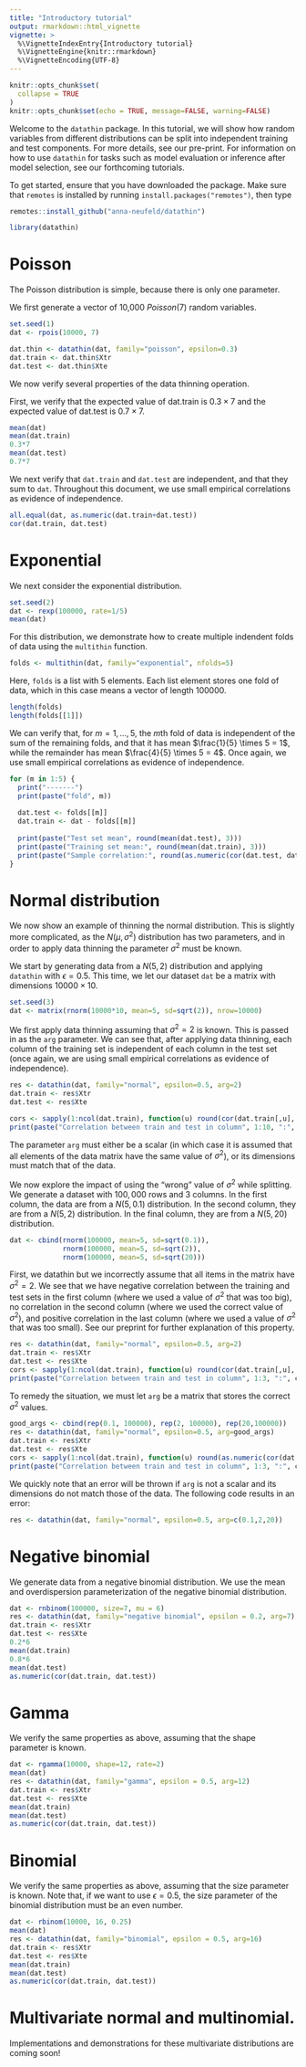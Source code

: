 ```yaml
---
title: "Introductory tutorial" 
output: rmarkdown::html_vignette
vignette: >
  %\VignetteIndexEntry{Introductory tutorial}
  %\VignetteEngine{knitr::rmarkdown}
  %\VignetteEncoding{UTF-8}
---
```


```r
knitr::opts_chunk$set(
  collapse = TRUE
)
knitr::opts_chunk$set(echo = TRUE, message=FALSE, warning=FALSE)
```

Welcome to the `datathin` package. In this tutorial, we will show how random variables from different distributions can be split into independent training and test components. For more details, see our pre-print. For information on how to use `datathin` for tasks such as model evaluation or inference after model selection, see our forthcoming tutorials. 

To get started, ensure that you have downloaded the package. Make sure that ``remotes`` is installed by running ``install.packages("remotes")``, then type

```r
remotes::install_github("anna-neufeld/datathin")
```

```r
library(datathin)
```


# Poisson

The Poisson distribution is simple, because there is only one parameter. 

We first generate a vector of 10,000 $Poisson(7)$ random variables. 

```r
set.seed(1)
dat <- rpois(10000, 7)
```

```r
dat.thin <- datathin(dat, family="poisson", epsilon=0.3)
dat.train <- dat.thin$Xtr
dat.test <- dat.thin$Xte
```

We now verify several properties of the data thinning operation.

First, we verify that the expected value of dat.train is $0.3 \times 7$ and the expected value of dat.test is $0.7 \times 7$. 

```r
mean(dat)
mean(dat.train)
0.3*7
mean(dat.test)
0.7*7
```

We next verify that `dat.train` and `dat.test` are independent, and that they sum to `dat`. Throughout this document, we use small empirical correlations as evidence of independence. 

```r
all.equal(dat, as.numeric(dat.train+dat.test))
cor(dat.train, dat.test)
```


# Exponential

We next consider the exponential distribution. 

```r
set.seed(2)
dat <- rexp(100000, rate=1/5)
mean(dat)
```

For this distribution, we demonstrate how to create multiple indendent folds of data using the ``multithin`` function. 

```r
folds <- multithin(dat, family="exponential", nfolds=5)
```

Here, `folds` is a list with 5 elements. Each list element stores one fold of data, which in this case means a vector of length 100000.

```r
length(folds)
length(folds[[1]])
```

We can verify that, for $m=1,\ldots,5$, the $m$th fold of data is independent of the sum of the remaining folds, and that it has mean $\frac{1}{5} \times 5 = 1$, while the remainder has mean $\frac{4}{5} \times 5 = 4$. Once again, we use small empirical correlations as evidence of independence.  

```r
for (m in 1:5) {
  print("-------")
  print(paste("fold", m))
  
  dat.test <- folds[[m]]
  dat.train <- dat - folds[[m]]
  
  print(paste("Test set mean", round(mean(dat.test), 3)))
  print(paste("Training set mean:", round(mean(dat.train), 3)))
  print(paste("Sample correlation:", round(as.numeric(cor(dat.test, dat.train)),4)))
}
```


# Normal distribution

We now show an example of thinning the normal distribution. This is slightly more complicated, as the $N(\mu, \sigma^2)$ distribution has two parameters, and in order to apply data thinning the parameter $\sigma^2$ must be known. 

We start by generating data from a $N(5, 2)$ distribution and applying ``datathin`` with $\epsilon = 0.5$. This time, we let our dataset `dat` be a matrix with dimensions $10000 \times 10$. 

```r
set.seed(3)
dat <- matrix(rnorm(10000*10, mean=5, sd=sqrt(2)), nrow=10000)
```

We first apply data thinning assuming that $\sigma^2=2$ is known. This is passed in as the ``arg`` parameter. We can see that, after applying data thinning, each column of the training set is independent of each column in the test set (once again, we are using small empirical correlations as evidence of independence).

```r
res <- datathin(dat, family="normal", epsilon=0.5, arg=2)
dat.train <- res$Xtr
dat.test <- res$Xte

cors <- sapply(1:ncol(dat.train), function(u) round(cor(dat.train[,u], dat.test[,u]), 4))
print(paste("Correlation between train and test in column", 1:10, ":", cors))
```

The parameter `arg` must either be a scalar (in which case it is assumed that all elements of the data matrix have the same value of $\sigma^2$), or its dimensions must match that of the data.

We now explore the impact of using the "wrong" value of $\sigma^2$ while splitting. We generate a dataset with $100,000$ rows and $3$ columns. In the first column, the data are from a $N(5, 0.1)$ distribution. In the second column, they are from a $N(5,2)$ distribution. In the final column, they are from a $N(5,20)$ distribution. 

```r
dat <- cbind(rnorm(100000, mean=5, sd=sqrt(0.1)),
             rnorm(100000, mean=5, sd=sqrt(2)),
             rnorm(100000, mean=5, sd=sqrt(20)))
```

First, we datathin but we incorrectly assume that all items in the matrix have $\sigma^2=2$. We see that we have negative correlation between the training and test sets in the first column (where we used a value of $\sigma^2$ that was too big), no correlation in the second column (where we used the correct value of $\sigma^2$), and positive correlation in the last column (where we used a value of $\sigma^2$ that was too small). See our preprint for further explanation of this property. 

```r
res <- datathin(dat, family="normal", epsilon=0.5, arg=2)
dat.train <- res$Xtr
dat.test <- res$Xte
cors <- sapply(1:ncol(dat.train), function(u) round(cor(dat.train[,u], dat.test[,u]), 4))
print(paste("Correlation between train and test in column", 1:3, ":", cors))
```

To remedy the situation, we must let `arg` be a matrix that stores the correct $\sigma^2$ values.

```r
good_args <- cbind(rep(0.1, 100000), rep(2, 100000), rep(20,100000))
res <- datathin(dat, family="normal", epsilon=0.5, arg=good_args)
dat.train <- res$Xtr
dat.test <- res$Xte
cors <- sapply(1:ncol(dat.train), function(u) round(as.numeric(cor(dat.train[,u], dat.test[,u])),4))
print(paste("Correlation between train and test in column", 1:3, ":", cors))
```

We quickly note that an error will be thrown if `arg` is not a scalar and its dimensions do not match those of the data. The following code results in an error:

```r
res <- datathin(dat, family="normal", epsilon=0.5, arg=c(0.1,2,20))
```

# Negative binomial

We generate data from a negative binomial distribution. We use the mean and overdispersion parameterization of the negative binomial distribution. 

```r
dat <- rnbinom(100000, size=7, mu = 6)
res <- datathin(dat, family="negative binomial", epsilon = 0.2, arg=7)
dat.train <- res$Xtr
dat.test <- res$Xte
0.2*6
mean(dat.train)
0.8*6
mean(dat.test)
as.numeric(cor(dat.train, dat.test))
```

# Gamma 

We verify the same properties as above, assuming that the shape parameter is known. 

```r
dat <- rgamma(10000, shape=12, rate=2)
mean(dat)
res <- datathin(dat, family="gamma", epsilon = 0.5, arg=12)
dat.train <- res$Xtr
dat.test <- res$Xte
mean(dat.train)
mean(dat.test)
as.numeric(cor(dat.train, dat.test))
```


# Binomial 

We verify the same properties as above, assuming that the size parameter is known. Note that, if we want to use $\epsilon=0.5$, the size parameter of the binomial distribution must be an even number. 

```r
dat <- rbinom(10000, 16, 0.25)
mean(dat)
res <- datathin(dat, family="binomial", epsilon = 0.5, arg=16)
dat.train <- res$Xtr
dat.test <- res$Xte
mean(dat.train)
mean(dat.test)
as.numeric(cor(dat.train, dat.test))
```


# Multivariate normal and multinomial.

Implementations and demonstrations for these multivariate distributions are coming soon! 
